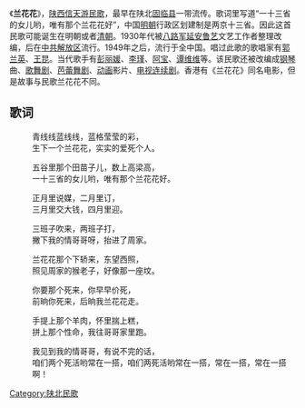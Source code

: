 {{Unreferenced|time=2010-02-08T01:28:04+00:00}}
《'''兰花花'''》，[[陕西|陕西]][[信天游|信天游]][[民歌|民歌]]，最早在陕北[[固临县|固临县]]一带流传。歌词里写道“一十三省的女儿哟，唯有那个兰花花好”，中国[[明朝|明朝]]行政区划建制是两京十三省。因此这首民歌可能诞生在明朝或者[[清朝|清朝]]。1930年代被[[八路军|八路军]][[延安鲁艺|延安鲁艺]]文艺工作者整理改编，后在[[中共|中共]][[解放区|解放区]]流行。1949年之后，流行于全中国。唱过此歌的歌唱家有[[郭兰英|郭兰英]]、[[王昆_(歌唱家)|王昆]]。当代歌手有[[彭丽媛|彭丽媛]]、[[李瑾|李瑾]]、[[阿宝|阿宝]]、[[谭维维|谭维维]]等。该民歌还被改编成[[钢琴|钢琴]]曲、[[歌舞剧|歌舞剧]]、[[芭蕾舞剧|芭蕾舞剧]]、[[动画|动画]]影片、[[电视连续剧|电视连续剧]]。香港有《兰花花》同名电影，但是故事与民歌兰花花不同。

==歌词==
:青线线蓝线线，蓝格莹莹的彩，
:生下一个兰花花，实实的爱死个人。

:五谷里那个田苗子儿，数上高梁高，
:一十三省的女儿哟，唯有那个兰花花好。


:正月里说媒，二月里订，
:三月里交大钱，四月里迎。

:三班子吹来，两班子打，
:撇下我的情哥哥呀，抬进了周家。


:兰花花那个下轿来，东望西照，
:照见周家的猴老子，好像那一座坟。

:你要那个死来，你早早价死，
:前晌你死来，后晌我兰花花走。


:手提上那个羊肉，怀里揣上糕，
:拼上那个性命，我往哥哥家里跑。

:我见到我的情哥哥，有说不完的话，
:咱们两个死活哟常在一搭，咱们两死活哟常在一搭，常在一搭，常在一搭啊！

[[Category:陕北民歌|Category:陕北民歌]]